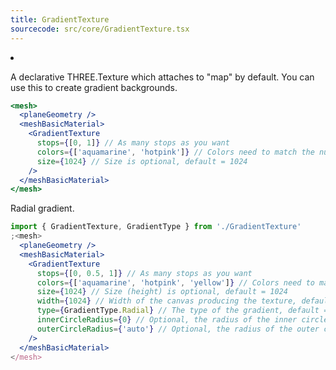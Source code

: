 ```yaml
---
title: GradientTexture
sourcecode: src/core/GradientTexture.tsx
---
```


<Grid cols={4}>
  <li>
    <Codesandbox id="l03yb" />
  </li>
</Grid>

A declarative THREE.Texture which attaches to "map" by default. You can use this to create gradient backgrounds.

```jsx
<mesh>
  <planeGeometry />
  <meshBasicMaterial>
    <GradientTexture
      stops={[0, 1]} // As many stops as you want
      colors={['aquamarine', 'hotpink']} // Colors need to match the number of stops
      size={1024} // Size is optional, default = 1024
    />
  </meshBasicMaterial>
</mesh>
```

Radial gradient.

```jsx
import { GradientTexture, GradientType } from './GradientTexture'
;<mesh>
  <planeGeometry />
  <meshBasicMaterial>
    <GradientTexture
      stops={[0, 0.5, 1]} // As many stops as you want
      colors={['aquamarine', 'hotpink', 'yellow']} // Colors need to match the number of stops
      size={1024} // Size (height) is optional, default = 1024
      width={1024} // Width of the canvas producing the texture, default = 16
      type={GradientType.Radial} // The type of the gradient, default = GradientType.Linear
      innerCircleRadius={0} // Optional, the radius of the inner circle of the gradient, default = 0
      outerCircleRadius={'auto'} // Optional, the radius of the outer circle of the gradient, default = auto
    />
  </meshBasicMaterial>
</mesh>
```
